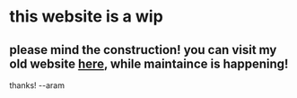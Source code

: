 # this website is a wip
please mind the construction! you can visit my old website [here](https://aram.sh), while maintaince is happening!
---
thanks!
--aram
